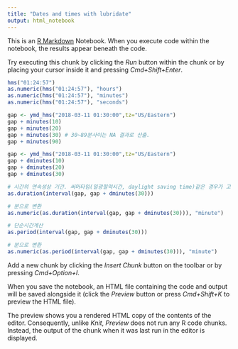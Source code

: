 ```yaml
---
title: "Dates and times with lubridate"
output: html_notebook
---
```


This is an [R Markdown](http://rmarkdown.rstudio.com) Notebook. When you execute code within the notebook, the results appear beneath the code. 

Try executing this chunk by clicking the *Run* button within the chunk or by placing your cursor inside it and pressing *Cmd+Shift+Enter*. 

```r
hms("01:24:57")
as.numeric(hms("01:24:57"), "hours")
as.numeric(hms("01:24:57"), "minutes")
as.numeric(hms("01:24:57"), "seconds")
```



```r
gap <- ymd_hms("2018-03-11 01:30:00",tz="US/Eastern")
gap + minutes(10) 
gap + minutes(20) 
gap + minutes(30) # 30~89분사이는 NA 결과로 산출.
gap + minutes(90) 

gap <- ymd_hms("2018-03-11 01:30:00",tz="US/Eastern")
gap + dminutes(10)
gap + dminutes(20)
gap + dminutes(30)

# 시간의 연속성상 기간. 써머타임(일광절약시간, daylight saving time)같은 경우가 고려됨.
as.duration(interval(gap, gap + dminutes(30)))

# 분으로 변환
as.numeric(as.duration(interval(gap, gap + dminutes(30))), "minute")

# 단순시간계산
as.period(interval(gap, gap + dminutes(30)))

# 분으로 변환
as.numeric(as.period(interval(gap, gap + dminutes(30))), "minute")

```

Add a new chunk by clicking the *Insert Chunk* button on the toolbar or by pressing *Cmd+Option+I*.

When you save the notebook, an HTML file containing the code and output will be saved alongside it (click the *Preview* button or press *Cmd+Shift+K* to preview the HTML file). 

The preview shows you a rendered HTML copy of the contents of the editor. Consequently, unlike *Knit*, *Preview* does not run any R code chunks. Instead, the output of the chunk when it was last run in the editor is displayed.

